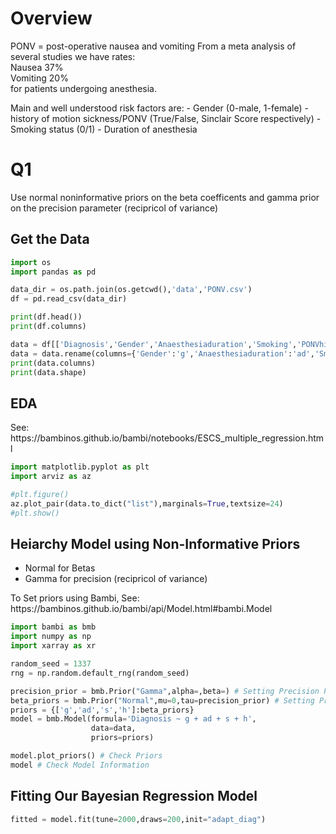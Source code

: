 
# Overview
PONV = post-operative nausea and vomiting
From a meta analysis of several studies we have rates: \
Nausea 37% \
Vomiting 20% \
for patients undergoing anesthesia.

Main and well understood risk factors are:
- Gender (0-male, 1-female)
- history of motion sickness/PONV (True/False, Sinclair Score respectively)
- Smoking status (0/1)
- Duration of anesthesia

# Q1
Use normal noninformative priors on the beta coefficents and gamma prior on the precision parameter (recipricol of variance)

## Get the Data
```python
import os
import pandas as pd

data_dir = os.path.join(os.getcwd(),'data','PONV.csv')
df = pd.read_csv(data_dir)

print(df.head())
print(df.columns)

data = df[['Diagnosis','Gender','Anaesthesiaduration','Smoking','PONVhist']]
data = data.rename(columns={'Gender':'g','Anaesthesiaduration':'ad','Smoking':'s','PONVhist':'h'})
print(data.columns)
print(data.shape)
```


## EDA
See: https://bambinos.github.io/bambi/notebooks/ESCS_multiple_regression.html
```python
import matplotlib.pyplot as plt
import arviz as az

#plt.figure()
az.plot_pair(data.to_dict("list"),marginals=True,textsize=24)
#plt.show()
```


## Heiarchy Model using Non-Informative Priors
- Normal for Betas
- Gamma for precision (recipricol of variance)

To Set priors using Bambi, See: https://bambinos.github.io/bambi/api/Model.html#bambi.Model
```python
import bambi as bmb
import numpy as np
import xarray as xr

random_seed = 1337
rng = np.random.default_rng(random_seed)

precision_prior = bmb.Prior("Gamma",alpha=,beta=) # Setting Precision Prior
beta_priors = bmb.Prior("Normal",mu=0,tau=precision_prior) # Setting Priors of Regression Coefficients
priors = {['g','ad','s','h']:beta_priors}
model = bmb.Model(formula='Diagnosis ~ g + ad + s + h',
                  data=data,
                  priors=priors)

model.plot_priors() # Check Priors
model # Check Model Information
```


## Fitting Our Bayesian Regression Model
```python
fitted = model.fit(tune=2000,draws=200,init="adapt_diag")
```
